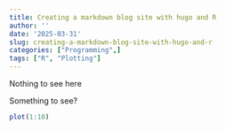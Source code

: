 ```yaml
---
title: Creating a markdown blog site with hugo and R
author: ''
date: '2025-03-31'
slug: creating-a-markdown-blog-site-with-hugo-and-r
categories: ["Programming",]
tags: ["R", "Plotting"]
---
```


Nothing to see here

Something to see?

```r
plot(1:10)
```
